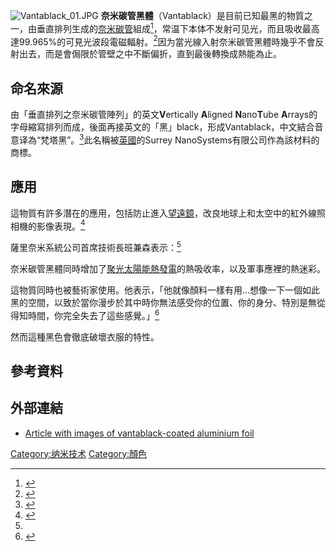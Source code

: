 {{expert|time=2015-03-10T14:07:53+00:00}}
{{noteTA
|1=zh:奈米碳管;zh-hans:碳纳米管;zh-hk:納米碳管;zh-tw:奈米碳管;
}}
[[File:Vantablack_01.JPG|thumb]]
'''奈米碳管黑體'''（Vantablack）是目前已知最黑的物質之一，由垂直排列生成的[[奈米碳管|奈米碳管]]組成<ref name="SCMP">{{cite web| url=http://www.scmp.com/news/world/article/1554903/vantablack-worlds-darkest-material-unveiled-uk-firm| title=Vantablack, the world’s darkest material, is unveiled by UK firm| date=15 July 2014| website=South China Morning Post - World| accessdate=19 July 2014| archive-date=2016-07-01| archive-url=https://web.archive.org/web/20160701140136/http://www.scmp.com/news/world/article/1554903/vantablack-worlds-darkest-material-unveiled-uk-firm| dead-url=no}}</ref>，常温下本体不发射可见光，而且吸收最高達99.965%的可見光波段電磁輻射。<ref name="NBCNews">{{cite web| url=http://www.nbcnews.com/science/science-news/vantablack-u-k-firm-shows-worlds-darkest-material-n155581| title=Vantablack: U.K. Firm Shows Off 'World's Darkest Material'| date=15 July 2014| website=NBCNews.com| accessdate=19 July 2014| archive-date=2015-12-09| archive-url=https://web.archive.org/web/20151209071525/http://www.nbcnews.com/science/science-news/vantablack-u-k-firm-shows-worlds-darkest-material-n155581| dead-url=no}}</ref>因为當光線入射奈米碳管黑體時幾乎不會反射出去，而是會侷限於管壁之中不斷偏折，直到最後轉換成熱能為止。

==命名來源==
由「垂直排列之奈米碳管陣列」的英文'''V'''ertically '''A'''ligned '''N'''ano'''T'''ube '''A'''rrays的字母縮寫排列而成，後面再接英文的「黑」black，形成Vantablack，中文結合音意译為“梵塔黑”。<ref name="YahooCa">{{cite web|url=https://ca.news.yahoo.com/scientists-developed-black-deep-makes-3d-objects-look-233004466.html?pt=Array|title=Scientists have developed a black so deep it makes 3D objects look flat|author=Kuittinen, Tero|date=14 July 2014|website=Yahoo! News Canada|accessdate=19 July 2014|archive-date=2016-03-03|archive-url=https://web.archive.org/web/20160303172537/https://ca.news.yahoo.com/scientists-developed-black-deep-makes-3d-objects-look-233004466.html?pt=Array|dead-url=no}}</ref>此名稱被[[英國|英國]]的Surrey NanoSystems有限公司作為該材料的商標。

==應用==
這物質有許多潛在的應用，包括防止{{le|雜散光|Stray light}}進入[[望遠鏡|望遠鏡]]，改良地球上和太空中的紅外線照相機的影像表現。<ref name="HuffPost">{{cite web|url=http://www.huffingtonpost.com/2014/07/14/darkest-material-created-vantablack_n_5584338.html|title=This May Be The World's Darkest Material Yet|author=Howard, Jacqueline|date=14 July 2014|website=Huffington Post|accessdate=19 July 2014|archive-date=2016-03-07|archive-url=https://web.archive.org/web/20160307121740/http://www.huffingtonpost.com/2014/07/14/darkest-material-created-vantablack_n_5584338.html|dead-url=no}}</ref>

薩里奈米系統公司首席技術長班兼森表示：<ref name="HuffPost"/>

{{quote|比如說，它可以減少雜散光，改進敏銳的望遠鏡看見最暗星的可行性... 它的極低反射率改良了地面、太空以及空中儀器的解析度。}}

奈米碳管黑體同時增加了[[聚光太陽能熱發電|聚光太陽能熱發電]]的熱吸收率，以及軍事應裡的熱迷彩。

這物質同時也被藝術家{{le|Anish Kapoor|Sir Anish Kapoor}}使用。他表示，「他就像顏料一樣有用...想像一下一個如此黑的空間，以致於當你漫步於其中時你無法感受你的位置、你的身分、特別是無從得知時間，你完全失去了這些感覺。」<ref>{{cite web |url=http://www.bbc.co.uk/news/entertainment-arts-29326916 |title=How black can black be? |date=23 September 2014 |accessdate=7 December 2014 |author=<!--Staff writer(s); no by-line.--> |website=BBC.col.uk |publisher=BBC News |archive-date=2015-08-06 |archive-url=https://web.archive.org/web/20150806085452/http://www.bbc.co.uk/news/entertainment-arts-29326916 |dead-url=no }}</ref>

然而這種黑色會徹底破壞衣服的特性。

==參考資料==
{{reflist}}

==外部連結==

* [http://www.extremetech.com/extreme/186229-its-like-staring-into-a-black-hole-worlds-darkest-material-will-be-used-to-make-very-stealthy-aircraft-better-telescopes Article with images of vantablack-coated aluminium foil]{{Wayback|url=http://www.extremetech.com/extreme/186229-its-like-staring-into-a-black-hole-worlds-darkest-material-will-be-used-to-make-very-stealthy-aircraft-better-telescopes |date=20150416143936 }}

[[Category:纳米技术|Category:纳米技术]]
[[Category:顏色|Category:顏色]]